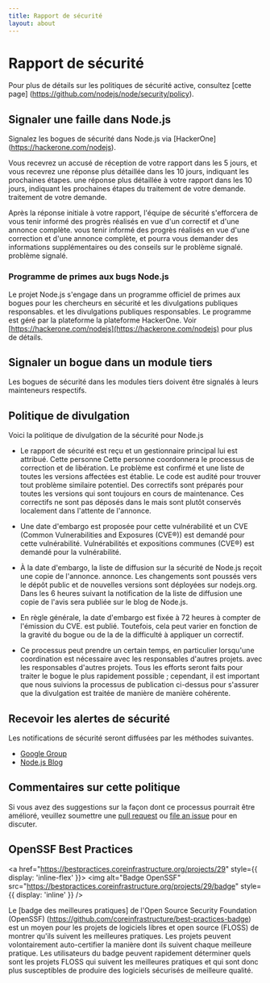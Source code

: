 ```yaml
---
title: Rapport de sécurité
layout: about
---
```


# Rapport de sécurité

Pour plus de détails sur les politiques de sécurité active, consultez \[cette page] (https://github.com/nodejs/node/security/policy).

## Signaler une faille dans Node.js

Signalez les bogues de sécurité dans Node.js via \[HackerOne] (https://hackerone.com/nodejs).

Vous recevrez un accusé de réception de votre rapport dans les 5 jours, et vous recevrez une réponse plus détaillée dans les 10 jours, indiquant les prochaines étapes.
une réponse plus détaillée à votre rapport dans les 10 jours, indiquant les prochaines étapes du traitement de votre demande.
traitement de votre demande.

Après la réponse initiale à votre rapport, l'équipe de sécurité s'efforcera de vous tenir informé des progrès réalisés en vue d'un correctif et d'une annonce complète.
vous tenir informé des progrès réalisés en vue d'une correction et d'une annonce complète,
et pourra vous demander des informations supplémentaires ou des conseils sur le problème signalé.
problème signalé.

### Programme de primes aux bugs Node.js

Le projet Node.js s'engage dans un programme officiel de primes aux bogues pour les chercheurs en sécurité et les divulgations publiques responsables.
et les divulgations publiques responsables. Le programme est géré par la plateforme
la plateforme HackerOne. Voir [https://hackerone.com/nodejs](https://hackerone.com/nodejs) pour plus de détails.

## Signaler un bogue dans un module tiers

Les bogues de sécurité dans les modules tiers doivent être signalés à leurs mainteneurs respectifs.

## Politique de divulgation

Voici la politique de divulgation de la sécurité pour Node.js

* Le rapport de sécurité est reçu et un gestionnaire principal lui est attribué. Cette personne
  Cette personne coordonnera le processus de correction et de libération. Le problème est confirmé
  et une liste de toutes les versions affectées est établie. Le code est audité pour trouver
  tout problème similaire potentiel. Des correctifs sont préparés pour toutes les versions qui sont
  toujours en cours de maintenance. Ces correctifs ne sont pas déposés dans le
  mais sont plutôt conservés localement dans l'attente de l'annonce.

* Une date d'embargo est proposée pour cette vulnérabilité et un CVE (Common Vulnerabilities and Exposures (CVE®)) est demandé pour cette vulnérabilité.
  Vulnérabilités et expositions communes (CVE®) est demandé pour la vulnérabilité.

* À la date d'embargo, la liste de diffusion sur la sécurité de Node.js reçoit une copie de l'annonce.
  annonce. Les changements sont poussés vers le dépôt public et de nouvelles versions
  sont déployées sur nodejs.org. Dans les 6 heures suivant la notification de la liste de diffusion
  une copie de l'avis sera publiée sur le blog de Node.js.

* En règle générale, la date d'embargo est fixée à 72 heures à compter de l'émission du CVE.
  est publié. Toutefois, cela peut varier en fonction de la gravité du bogue ou de la
  de la difficulté à appliquer un correctif.

* Ce processus peut prendre un certain temps, en particulier lorsqu'une coordination est nécessaire avec les responsables d'autres projets.
  avec les responsables d'autres projets. Tous les efforts seront faits pour traiter le
  bogue le plus rapidement possible ; cependant, il est important que nous suivions la
  processus de publication ci-dessus pour s'assurer que la divulgation est traitée de manière
  de manière cohérente.

## Recevoir les alertes de sécurité

Les notifications de sécurité seront diffusées par les méthodes suivantes.

* [Google Group](https://groups.google.com/group/nodejs-sec)
* [Node.js Blog](/blog)

## Commentaires sur cette politique

Si vous avez des suggestions sur la façon dont ce processus pourrait être amélioré, veuillez soumettre une
[pull request](https://github.com/nodejs/nodejs.org) ou
[file an issue](https://github.com/nodejs/security-wg/issues/new) pour en discuter.

## OpenSSF Best Practices

<a href="https://bestpractices.coreinfrastructure.org/projects/29" style={{ display: 'inline-flex' }}>
  <img alt="Badge OpenSSF" src="https://bestpractices.coreinfrastructure.org/projects/29/badge" style={{ display: 'inline' }} />
</a>

Le \[badge des meilleures pratiques] de l'Open Source Security Foundation (OpenSSF) (https://github.com/coreinfrastructure/best-practices-badge) est un moyen pour les projets de logiciels libres et open source (FLOSS) de montrer qu'ils suivent les meilleures pratiques. Les projets peuvent volontairement auto-certifier la manière dont ils suivent chaque meilleure pratique. Les utilisateurs du badge peuvent rapidement déterminer quels sont les projets FLOSS qui suivent les meilleures pratiques et qui sont donc plus susceptibles de produire des logiciels sécurisés de meilleure qualité.
